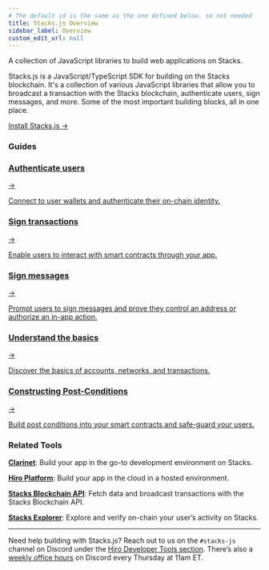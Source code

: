 ```yaml
---
# The default id is the same as the one defined below. so not needed
title: Stacks.js Overview
sidebar_label: Overview
custom_edit_url: null
---
```



<p class="p-3 rounded-lg bg-neutral-100 text-neutral-500 dark:bg-neutral-800 dark:text-neutral-400">A collection of JavaScript libraries to build web applications on Stacks.</p>

<div class="mb-10"></div>

Stacks.js is a JavaScript/TypeScript SDK for building on the Stacks blockchain. It's a collection of various JavaScript libraries that allow you to broadcast a transaction with the Stacks blockchain, authenticate users, sign messages, and more. Some of the most important building blocks, all in one place.

<div className="buttons-container">
  <a className="button-cta orange" href="/stacks.js/installing">
     Install Stacks.js <span classNam="ml-1 no-underline">→</span>
  </a>
</div>

### Guides

<div class="subSections my-8">
  <a href="/stacks.js/guides/authenticate-users-with-connect">
    <div class="subSectionTitle"><h3>Authenticate users</h3><span>→</span></div>
    <p>Connect to user wallets and authenticate their on-chain identity.</p>
  </a>
  <a href="/stacks.js/guides/sign-transactions">
    <div class="subSectionTitle"><h3>Sign transactions</h3><span>→</span></div>
    <p>Enable users to interact with smart contracts through your app.</p>
  </a>
</div>

<div class="subSections my-8">
  <a href="/stacks.js/guides/sign-messages">
    <div class="subSectionTitle"><h3>Sign messages</h3><span>→</span></div>
    <p>Prompt users to sign messages and prove they control an address or authorize an in-app action.</p>
  </a>
  <a href="/stacks.js/learn-the-basics">
    <div class="subSectionTitle"><h3>Understand the basics</h3><span>→</span></div>
    <p>Discover the basics of accounts, networks, and transactions.</p>
  </a>
</div>

<div class="subSections my-8 w-[50%]">
  <a href="/stacks.js/guides/deep-dive-post-conditions">
    <div class="subSectionTitle"><h3>Constructing Post-Conditions</h3><span>→</span></div>
    <p>Build post conditions into your smart contracts and safe-guard your users.</p>
  </a>
</div>

### Related Tools

**[Clarinet](../clarinet/index.mdx)**: Build your app in the go-to development environment on Stacks.

**[Hiro Platform](../platform/index.mdx)**: Build your app in the cloud in a hosted environment.

**[Stacks Blockchain API](../stacks-blockchain-api/index.mdx)**: Fetch data and broadcast transactions with the Stacks Blockchain API.

**[Stacks Explorer](https://explorer.hiro.so)**: Explore and verify on-chain your user’s activity on Stacks.

---

Need help building with Stacks.js? Reach out to us on the `#stacks-js` channel on Discord under the [Hiro Developer Tools section](https://stacks.chat/). There’s also a [weekly office hours](https://events.stacks.co/event/HD16484710) on Discord every Thursday at 11am ET.